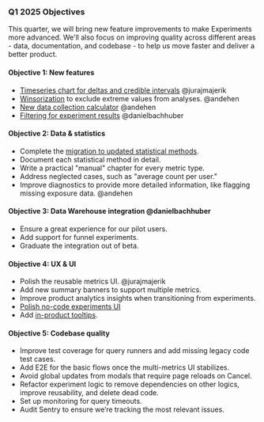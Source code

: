 ### Q1 2025 Objectives

This quarter, we will bring new feature improvements to make Experiments more advanced. We'll also focus on improving quality across different areas - data, documentation, and codebase - to help us move faster and deliver a better product.

#### Objective 1: New features
- [Timeseries chart for deltas and credible intervals](https://github.com/PostHog/posthog/issues/26931) @jurajmajerik 
- [Winsorization](https://github.com/PostHog/posthog/issues/26060) to exclude extreme values from analyses. @andehen 
- [New data collection calculator](https://github.com/PostHog/posthog/issues/26933) @andehen 
- [Filtering for experiment results](https://github.com/PostHog/posthog/issues/26934) @danielbachhuber 

#### Objective 2: Data & statistics
- Complete the [migration to updated statistical methods](https://github.com/PostHog/posthog/issues/26713).
- Document each statistical method in detail.
- Write a practical "manual" chapter for every metric type.
- Address neglected cases, such as "average count per user."
- Improve diagnostics to provide more detailed information, like flagging missing exposure data. @andehen 

#### Objective 3: Data Warehouse integration @danielbachhuber 
- Ensure a great experience for our pilot users.
- Add support for funnel experiments.
- Graduate the integration out of beta.

#### Objective 4: UX & UI
- Polish the reusable metrics UI. @jurajmajerik 
- Add new summary banners to support multiple metrics.
- Improve product analytics insights when transitioning from experiments.
- [Polish no-code experiments UI](https://github.com/PostHog/posthog/issues/26936)
- Add [in-product tooltips](https://github.com/PostHog/posthog/issues/26937).

#### Objective 5: Codebase quality
- Improve test coverage for query runners and add missing legacy code test cases.
- Add E2E for the basic flows once the multi-metrics UI stabilizes.
- Avoid global updates from modals that require page reloads on Cancel.
- Refactor experiment logic to remove dependencies on other logics, improve reusability, and delete dead code.
- Set up monitoring for query timeouts.
- Audit Sentry to ensure we’re tracking the most relevant issues.
